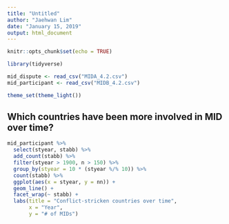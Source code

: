 ```yaml
---
title: "Untitled"
author: "Jaehwan Lim"
date: "January 15, 2019"
output: html_document
---
```


```r
knitr::opts_chunk$set(echo = TRUE)
```

```r
library(tidyverse)

mid_dispute <- read_csv("MIDA_4.2.csv")
mid_participant <- read_csv("MIDB_4.2.csv")

theme_set(theme_light())

```

## Which countries have been more involved in MID over time?

```r
mid_participant %>% 
  select(styear, stabb) %>% 
  add_count(stabb) %>% 
  filter(styear > 1900, n > 150) %>% 
  group_by(styear = 10 * (styear %/% 10)) %>% 
  count(stabb) %>% 
  ggplot(aes(x = styear, y = nn)) +
  geom_line() +
  facet_wrap(~ stabb) + 
  labs(title = "Conflict-stricken countries over time", 
       x = "Year", 
       y = "# of MIDs")
```

